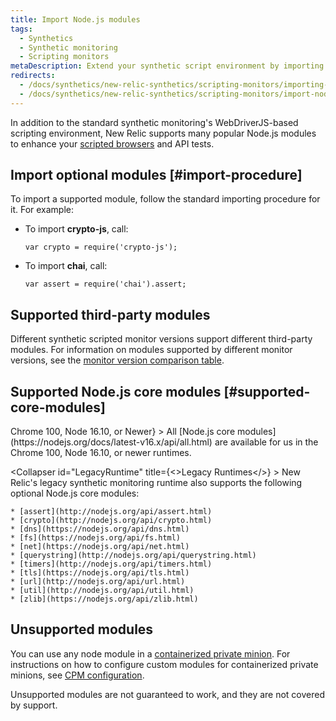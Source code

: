 ```yaml
---
title: Import Node.js modules
tags:
  - Synthetics
  - Synthetic monitoring
  - Scripting monitors
metaDescription: Extend your synthetic script environment by importing popular Node.js modules.
redirects:
  - /docs/synthetics/new-relic-synthetics/scripting-monitors/importing-nodejs-modules
  - /docs/synthetics/new-relic-synthetics/scripting-monitors/import-nodejs-modules
---
```


In addition to the standard synthetic monitoring's WebDriverJS-based scripting environment, New Relic supports many popular Node.js modules to enhance your [scripted browsers](/docs/synthetics/new-relic-synthetics/scripting-monitors/writing-scripted-browsers) and API tests.

## Import optional modules [#import-procedure]

To import a supported module, follow the standard importing procedure for it. For example:

* To import **crypto-js**, call:

  ```
  var crypto = require('crypto-js');
  ```
* To import **chai**, call:

  ```
  var assert = require('chai').assert;
  ```

## Supported third-party modules

Different synthetic scripted monitor versions support different third-party modules. For information on modules supported by different monitor versions, see the [monitor version comparison table](/docs/synthetics/new-relic-synthetics/scripting-monitors/scripted-monitor-runtime-environment).

## Supported Node.js core modules [#supported-core-modules]

<CollapserGroup>
  <Collapser
    id="NewRuntime"
    title={<>Chrome 100, Node 16.10, or Newer</>}
    >
    All [Node.js core modules](https://nodejs.org/docs/latest-v16.x/api/all.html) are available for us in the Chrome 100, Node 16.10, or newer runtimes.
  </Collapser>

  <Collapser
    id="LegacyRuntime"
    title={<>Legacy Runtimes</>}
    >
    New Relic's legacy synthetic monitoring runtime also supports the following optional Node.js core modules:

    * [assert](http://nodejs.org/api/assert.html)
    * [crypto](http://nodejs.org/api/crypto.html)
    * [dns](https://nodejs.org/api/dns.html)
    * [fs](https://nodejs.org/api/fs.html)
    * [net](https://nodejs.org/api/net.html)
    * [querystring](http://nodejs.org/api/querystring.html)
    * [timers](http://nodejs.org/api/timers.html)
    * [tls](https://nodejs.org/api/tls.html)
    * [url](http://nodejs.org/api/url.html)
    * [util](http://nodejs.org/api/util.html)
    * [zlib](https://nodejs.org/api/zlib.html)
  </Collapser>
</CollapserGroup>

## Unsupported modules

You can use any node module in a [containerized private minion](/docs/synthetics/new-relic-synthetics/private-locations/install-containerized-private-minions-cpms). For instructions on how to configure custom modules for containerized private minions, see [CPM configuration](/docs/synthetics/new-relic-synthetics/private-locations/containerized-private-minion-cpm-configuration#custom-modules).

Unsupported modules are not guaranteed to work, and they are not covered by support.

